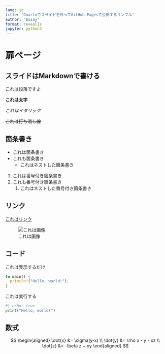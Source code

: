 ```yaml
---
lang: ja
title: "Quartoでスライドを作ってGitHub Pagesで公開するサンプル"
author: "Essay"
format: revealjs
jupyter: python3
---
```


# 扉ページ

## スライドはMarkdownで書ける

これは段落ですよ

**これは太字**

*これはイタリック*

~~これは打ち消し線~~

## 箇条書き

- これは箇条書き
- これも箇条書き
  - これはネストした箇条書き

1. これは番号付き箇条書き
1. これも番号付き箇条書き
   1. これはネストした番号付き箇条書き

## リンク

[これはリンク](https://github.com/cm-ayf/slides-template)

![これは画像](https://avatars.githubusercontent.com/u/75649254?v=4)

## コード

これは表示するだけ
```rust
fn main() {
  println!("Hello, world!");
}
```

これは実行する
```python
#| echo: true
print("Hello, world!")
```

## 数式

$$
\begin{aligned}
\dot{x} &= \sigma(y-x) \\
\dot{y} &= \rho x - y - xz \\
\dot{z} &= -\beta z + xy
\end{aligned}
$$
